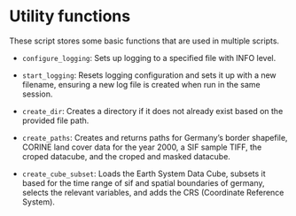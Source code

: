 # Utility functions {.unnumbered}

These script stores some basic functions that are used in multiple scripts.

- `configure_logging`: Sets up logging to a specified file with INFO level.
  
- `start_logging`: Resets logging configuration and sets it up with a new filename, ensuring a new log file is created when run in the same session.
  
- `create_dir`: Creates a directory if it does not already exist based on the provided file path.
  
- `create_paths`: Creates and returns paths for Germany's border shapefile, CORINE land cover data for the year 2000, a SIF sample TIFF, the croped datacube, and the croped and masked datacube.
  
- `create_cube_subset`: Loads the Earth System Data Cube, subsets it based for the time range of sif and spatial boundaries of germany, selects the relevant variables, and adds the CRS (Coordinate Reference System).



```.python
```